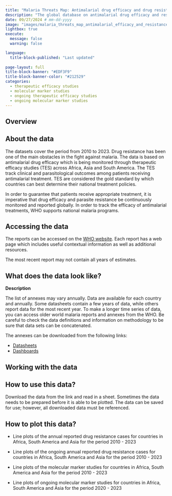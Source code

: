 ```yaml
---
title: "Malaria Threats Map: Antimalarial drug efficacy and drug resistance"
description: "The global database on antimalarial drug efficacy and resistance, established in 2000, tracks drug efficacy in malaria-endemic countries."
date: 09/27/2024 # mm-dd-yyyy
image: "images/malaria_threats_map_antimalarial_efficacy_and_resistance.png"
lightbox: true
execute:
  message: false
  warning: false

language: 
  title-block-published: "Last updated"
  
page-layout: full
title-block-banner: "#EDF3F9"
title-block-banner-color: "#212529"
categories:
  - therapeutic efficacy studies
  - molecular marker studies
  - ongoing therapeutic efficacy studies
  - ongoing molecular marker studies
---
```


::: {.page-tabs .panel-tabset}

## Overview

<h2>About the data</h2>

The datasets cover the period from 2010 to 2023. Drug resistance has been one of the main obstacles in the fight against malaria.
The data is based on antimalarial drug efficacy which is being monitored through therapeutic efficacy studies (TES) across Africa, Asia and South America. The TES track clinical and parasitological outcomes among patients receiving antimalarial treatment. TES are considered the gold standard by which countries can best determine their national treatment policies.

In order to guarantee that patients receive appropriate treatment, it is imperative that drug efficacy and parasite resistance be continuously monitored and reported globally. In order to track the efficacy of antimalarial treatments, WHO supports national malaria programs. 

<h2>Accessing the data</h2>

The reports can be accessed on the [WHO website](https://apps.who.int/malaria/maps/threats/#/download). Each report has a web page which includes useful contextual information as well as additional resources. 

The most recent report may not contain all years of estimates. 

<h2>What does the data look like?</h2>

**Description**

The list of annexes may vary annually. Data are available for each country and annually. Some datasheets contain a few years of data, while others report data for the most recent year. To make a longer time series of data, you can access older world malaria reports and annexes from the WHO. Be careful to check the data definitions and information on methodology to be sure that data sets can be concatenated.

The annexes can be downloaded from the following links:

- [Datasheets](https://apps.who.int/malaria/maps/threats/#/download)
- [Dashboards](https://apps.who.int/malaria/maps/threats/#/dashboards?theme=treatment)

## Working with the data

<h2>How to use this data?</h2>

Download the data from the link and read in a sheet. Sometimes the data needs to be prepared before it is able to be plotted. The data can be saved for use; however, all downloaded data must be referenced.

<h2>How to plot this data?</h2>

- Line plots of the annual reported drug resistance cases for countries in Africa, South America and Asia for the period 2010 - 2023

- Line plots of the ongoing annual reported drug resistance cases for countries in Africa, South America and Asia for the period 2010 - 2023 

- Line plots of the molecular marker studies for countries in Africa, South America and Asia for the period 2010 - 2023

- Line plots of ongoing molecular marker studies for countries in Africa, South America and Asia for the period 2020 - 2023

:::